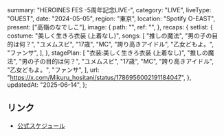   summary: "HEROINES FES -5周年記念LIVE-",
  category: "LIVE",
  liveType: "GUEST",
  date: "2024-05-05",
  region: "東京",
  location: "Spotify O-EAST",
  present: ["高嶺のなでしこ"],
  image: {
    path: "",
    ref: "",
  },
  recaps: {
    setlist: {
      costume: "美しく生きろ衣装 (上着なし)",
      songs: [
        "推しの魔法",
        "男の子の目的は何？",
        "ユメムスビ",
        "17歳",
        "MC",
        "誇り高きアイドル",
        "乙女どもよ。",
        "ファンサ",
      ],
    },
    stagePlan: [
      "衣装:美しく生きろ衣装 (上着なし)",
      "推しの魔法",
      "男の子の目的は何？",
      "ユメムスビ",
      "17歳",
      "MC",
      "誇り高きアイドル",
      "乙女どもよ。",
      "ファンサ",
    ],
    url: "https://x.com/Mikuru_hositani/status/1786956002191184047",
  },
  updatedAt: "2025-06-14",
};

## リンク

- [公式スケジュール](https://takanenonadeshiko.jp/?p=2058)
